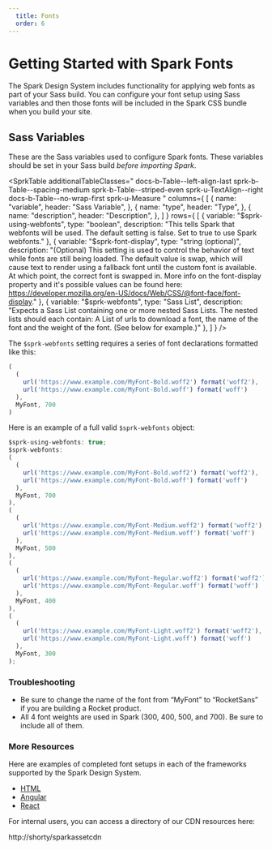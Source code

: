 ```yaml
---
  title: Fonts
  order: 6
---
```



# Getting Started with Spark Fonts

The Spark Design System includes functionality for
applying web fonts as part of your Sass build.
You can configure your font setup using Sass
variables and then those fonts will be included
in the Spark CSS bundle when you build your site.

## Sass Variables

These are the Sass variables used to configure
Spark fonts. These variables should be set in
your Sass build *before importing Spark*.

<SprkTable
additionalTableClasses="
  docs-b-Table--left-align-last
  sprk-b-Table--spacing-medium
  sprk-b-Table--striped-even
  sprk-u-TextAlign--right
  docs-b-Table--no-wrap-first
  sprk-u-Measure
"
columns={
  [
    {
      name: "variable",
      header: "Sass Variable",
    },
    {
      name: "type",
      header: "Type",
    },
    {
      name: "description",
      header: "Description",
    },
  ]
}
rows={
[
  {
    variable: "$sprk-using-webfonts",
    type: "boolean",
    description: "This tells Spark that webfonts will be used. The default setting is false. Set to true to use Spark webfonts."
  },
  {
    variable: "$sprk-font-display",
    type: "string (optional)",
    description: "(Optional) This setting is used to control the behavior of text while fonts are still being loaded. The default value is swap, which will cause text to render using a fallback font until the custom font is available. At which point, the correct font is swapped in. More info on the font-display property and it's possible values can be found here: https://developer.mozilla.org/en-US/docs/Web/CSS/@font-face/font-display."
  },
  {
    variable: "$sprk-webfonts",
    type: "Sass List",
    description: "Expects a Sass List containing one or more nested Sass Lists. The nested lists should each contain: A List of urls to download a font, the name of the font and the weight of the font. (See below for example.)"
  },
]
}
/>

The `$sprk-webfonts` setting requires a series of font declarations formatted like this:

```javascript
(
  (
    url('https://www.example.com/MyFont-Bold.woff2') format('woff2'),
    url('https://www.example.com/MyFont-Bold.woff') format('woff')
  ),
  MyFont, 700
)
```

Here is an example of a full valid `$sprk-webfonts` object:

```javascript
$sprk-using-webfonts: true;
$sprk-webfonts:
(
  (
    url('https://www.example.com/MyFont-Bold.woff2') format('woff2'),
    url('https://www.example.com/MyFont-Bold.woff') format('woff')
  ),
  MyFont, 700
),
(
  (
    url('https://www.example.com/MyFont-Medium.woff2') format('woff2'),
    url('https://www.example.com/MyFont-Medium.woff') format('woff')
  ),
  MyFont, 500
),
(
  (
    url('https://www.example.com/MyFont-Regular.woff2') format('woff2'),
    url('https://www.example.com/MyFont-Regular.woff') format('woff')
  ),
  MyFont, 400
),
(
  (
    url('https://www.example.com/MyFont-Light.woff2') format('woff2'),
    url('https://www.example.com/MyFont-Light.woff') format('woff')
  ),
  MyFont, 300
);
```

### Troubleshooting

* Be sure to change the name of the font from “MyFont” to “RocketSans” if you are building a Rocket product.
* All 4 font weights are used in Spark (300, 400, 500, and 700). Be sure to include all of them.

### More Resources

Here are examples of completed font setups in each of the frameworks supported by the Spark Design System.

- [HTML](https://github.com/sparkdesignsystem/spark-starter-html/blob/master/src/style.scss)
- [Angular](https://github.com/sparkdesignsystem/spark-starter-angular/blob/master/src/styles.scss)
- [React](https://github.com/sparkdesignsystem/spark-starter-react/blob/master/src/styles.scss)

For internal users, you can access a directory of our CDN resources here:

http://shorty/sparkassetcdn